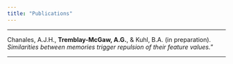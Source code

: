 ```yaml
---
title: "Publications"
---
```

***

Chanales, A.J.H., __Tremblay-McGaw, A.G.__, & Kuhl, B.A. (in preparation). <i>Similarities between memories trigger repulsion of their feature values.</i>"

***
